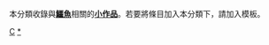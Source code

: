 {{Catnav|頁面分類|自然科学|……|动物|……|爬行動物|雙孔亞綱|鑲嵌踝類主龍|鱷形超目}}
{{hiddencat}}
本分類收錄與'''[[鱷魚|鱷魚]]'''相關的'''[[Wikipedia:小作品|小作品]]'''。若要將條目加入本分類下，請加入'''{{tl|Crocodilia-stub}}'''模板。

[[Category:爬行類小作品|C]]
[[Category:鱷形超目|*]]